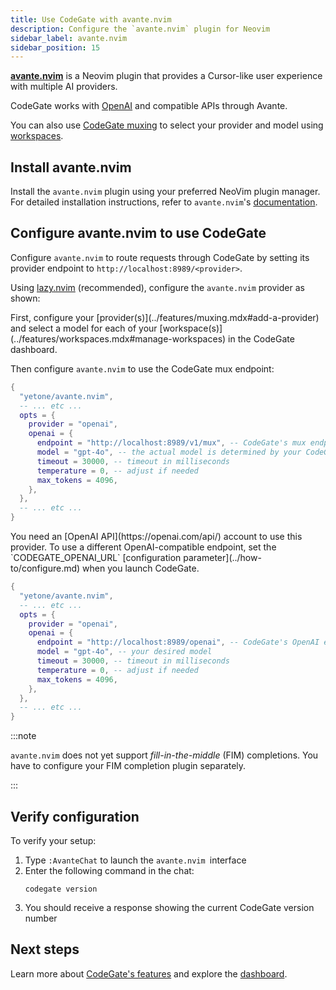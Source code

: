 ```yaml
---
title: Use CodeGate with avante.nvim
description: Configure the `avante.nvim` plugin for Neovim
sidebar_label: avante.nvim
sidebar_position: 15
---
```



**[avante.nvim](https://github.com/yetone/avante.nvim)** is a Neovim plugin that
provides a Cursor-like user experience with multiple AI providers.

CodeGate works with [OpenAI](https://openai.com/api/) and compatible APIs
through Avante.

You can also use [CodeGate muxing](../features/muxing.mdx) to select your
provider and model using [workspaces](../features/workspaces.mdx).

## Install avante.nvim

Install the `avante.nvim` plugin using your preferred NeoVim plugin manager. For
detailed installation instructions, refer to `avante.nvim`'s
[documentation](https://github.com/yetone/avante.nvim?tab=readme-ov-file#installation).

## Configure avante.nvim to use CodeGate

Configure `avante.nvim` to route requests through CodeGate by setting its
provider endpoint to `http://localhost:8989/<provider>`.

Using [lazy.nvim](https://lazy.folke.io/) (recommended), configure the
`avante.nvim` provider as shown:

<Tabs groupId="provider" queryString="provider">
<TabItem value="mux" label="CodeGate muxing" default>
First, configure your [provider(s)](../features/muxing.mdx#add-a-provider) and
select a model for each of your
[workspace(s)](../features/workspaces.mdx#manage-workspaces) in the CodeGate dashboard.

Then configure `avante.nvim` to use the CodeGate mux endpoint:

```lua title="~/.config/nvim/lua/plugins/avante.lua"
{
  "yetone/avante.nvim",
  -- ... etc ...
  opts = {
    provider = "openai",
    openai = {
      endpoint = "http://localhost:8989/v1/mux", -- CodeGate's mux endpoint
      model = "gpt-4o", -- the actual model is determined by your CodeGate workspace
      timeout = 30000, -- timeout in milliseconds
      temperature = 0, -- adjust if needed
      max_tokens = 4096,
    },
  },
  -- ... etc ...
}
```

</TabItem>
<TabItem value="openai" label="OpenAI">
You need an [OpenAI API](https://openai.com/api/) account to use this provider.
To use a different OpenAI-compatible endpoint, set the `CODEGATE_OPENAI_URL`
[configuration parameter](../how-to/configure.md) when you launch CodeGate.

```lua title="~/.config/nvim/lua/plugins/avante.lua"
{
  "yetone/avante.nvim",
  -- ... etc ...
  opts = {
    provider = "openai",
    openai = {
      endpoint = "http://localhost:8989/openai", -- CodeGate's OpenAI endpoint
      model = "gpt-4o", -- your desired model
      timeout = 30000, -- timeout in milliseconds
      temperature = 0, -- adjust if needed
      max_tokens = 4096,
    },
  },
  -- ... etc ...
}
```

</TabItem>
</Tabs>

:::note

`avante.nvim` does not yet support _fill-in-the-middle_ (FIM) completions. You
have to configure your FIM completion plugin separately.

:::

## Verify configuration

To verify your setup:

1. Type `:AvanteChat` to launch the `avante.nvim `interface
2. Enter the following command in the chat:
   ```
   codegate version
   ```
3. You should receive a response showing the current CodeGate version number

## Next steps

Learn more about [CodeGate's features](../features/index.mdx) and explore the
[dashboard](../how-to/dashboard.md).
